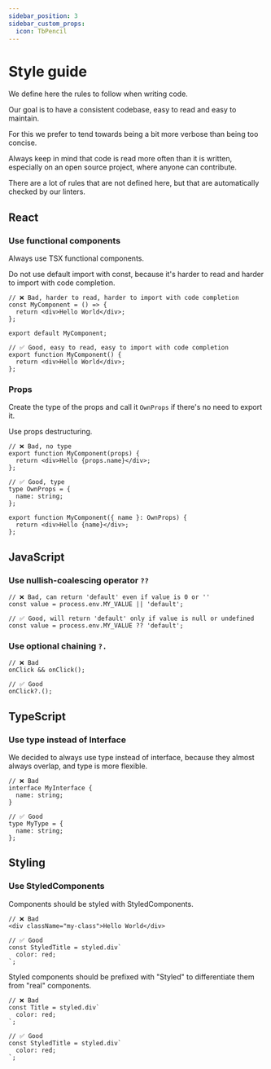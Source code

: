 ```yaml
---
sidebar_position: 3
sidebar_custom_props:
  icon: TbPencil
---
```


# Style guide

We define here the rules to follow when writing code.

Our goal is to have a consistent codebase, easy to read and easy to maintain. 

For this we prefer to tend towards being a bit more verbose than being too concise.

Always keep in mind that code is read more often than it is written, especially on an open source project, where anyone can contribute.

There are a lot of rules that are not defined here, but that are automatically checked by our linters.

## React

### Use functional components

Always use TSX functional components.

Do not use default import with const, because it's harder to read and harder to import with code completion.

```tsx
// ❌ Bad, harder to read, harder to import with code completion
const MyComponent = () => {
  return <div>Hello World</div>;
};

export default MyComponent;

// ✅ Good, easy to read, easy to import with code completion
export function MyComponent() {
  return <div>Hello World</div>;
};
```

### Props

Create the type of the props and call it `OwnProps` if there's no need to export it.

Use props destructuring.

```tsx
// ❌ Bad, no type
export function MyComponent(props) {
  return <div>Hello {props.name}</div>;
};

// ✅ Good, type
type OwnProps = {
  name: string;
};

export function MyComponent({ name }: OwnProps) {
  return <div>Hello {name}</div>;
};
```

## JavaScript 

### Use nullish-coalescing operator `??`

```tsx
// ❌ Bad, can return 'default' even if value is 0 or ''
const value = process.env.MY_VALUE || 'default';

// ✅ Good, will return 'default' only if value is null or undefined
const value = process.env.MY_VALUE ?? 'default';
```

### Use optional chaining `?.`

```tsx
// ❌ Bad 
onClick && onClick();

// ✅ Good
onClick?.();
```

## TypeScript

### Use type instead of Interface

We decided to always use type instead of interface, because they almost always overlap, and type is more flexible.

```tsx
// ❌ Bad
interface MyInterface {
  name: string;
}

// ✅ Good
type MyType = {
  name: string;
};
```

## Styling

### Use StyledComponents

Components should be styled with StyledComponents.

```tsx
// ❌ Bad
<div className="my-class">Hello World</div>
```

```tsx
// ✅ Good
const StyledTitle = styled.div`
  color: red;
`;
```

Styled components should be prefixed with "Styled" to differentiate them from "real" components.

```tsx
// ❌ Bad
const Title = styled.div`
  color: red;
`;
```

```tsx
// ✅ Good
const StyledTitle = styled.div`
  color: red;
`;
```
